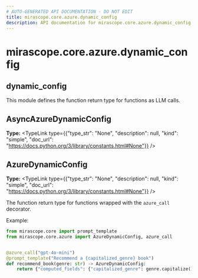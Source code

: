 ```yaml
---
# AUTO-GENERATED API DOCUMENTATION - DO NOT EDIT
title: mirascope.core.azure.dynamic_config
description: API documentation for mirascope.core.azure.dynamic_config
---
```


# mirascope.core.azure.dynamic_config

## <ApiType type="Module" path="core/azure/dynamic_config" symbolName="dynamic_config" /> dynamic_config

This module defines the function return type for functions as LLM calls.

## <ApiType type="Attribute" path="core/azure/dynamic_config" symbolName="AsyncAzureDynamicConfig" /> AsyncAzureDynamicConfig

**Type:** <TypeLink type={{"type_str": "None", "description": null, "kind": "simple", "doc_url": "https://docs.python.org/3/library/constants.html#None"}} />


## <ApiType type="Attribute" path="core/azure/dynamic_config" symbolName="AzureDynamicConfig" /> AzureDynamicConfig

**Type:** <TypeLink type={{"type_str": "None", "description": null, "kind": "simple", "doc_url": "https://docs.python.org/3/library/constants.html#None"}} />

The function return type for functions wrapped with the `azure_call` decorator.

Example:

```python
from mirascope.core import prompt_template
from mirascope.core.azure import AzureDynamicConfig, azure_call


@azure_call("gpt-4o-mini")
@prompt_template("Recommend a {capitalized_genre} book")
def recommend_book(genre: str) -> AzureDynamicConfig:
    return {"computed_fields": {"capitalized_genre": genre.capitalize()}}
```



